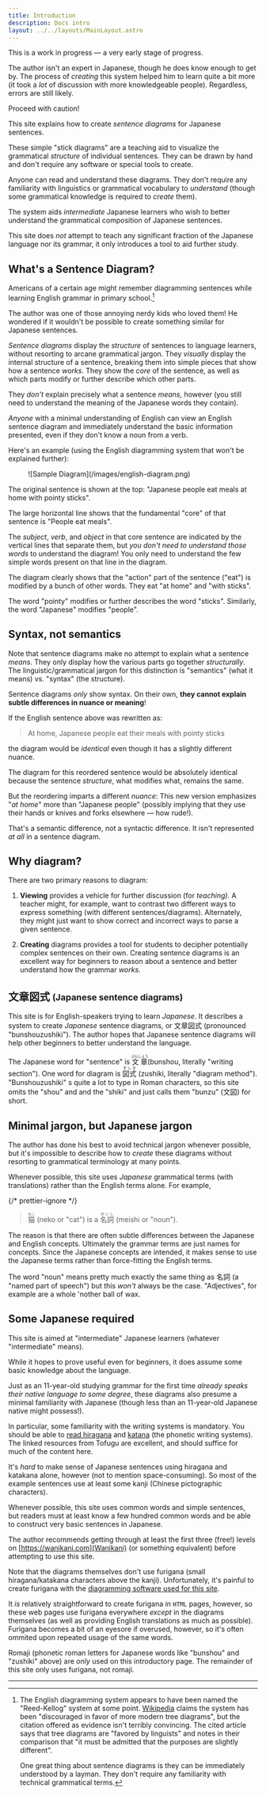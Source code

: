 ```yaml
---
title: Introduction
description: Docs intro
layout: ../../layouts/MainLayout.astro
---
```



<Admonition title="Warning!">
This is a work in progress — a very early stage of progress.

The author isn't an expert in Japanese, though he does know enough to get by.
The process of _creating_ this system helped him to learn quite a bit more (it
took a _lot_ of discussion with more knowledgeable people). Regardless, errors
are still likely.

Proceed with caution!

</Admonition>

This site explains how to create _sentence diagrams_ for Japanese sentences.

These simple "stick diagrams" are a teaching aid to visualize the grammatical
_structure_ of individual sentences. They can be drawn by hand and don't require
any software or special tools to create.

Anyone can read and understand these diagrams. They don't require any
familiarity with linguistics or grammatical vocabulary to _understand_ (though
some grammatical knowledge is required to _create_ them).

The system aids _intermediate_ Japanese learners who wish to better understand
the grammatical composition of Japanese sentences.

This site does _not_ attempt to teach any significant fraction of the Japanese language
nor its grammar, it only introduces a tool to aid further study.

## What's a Sentence Diagram?

Americans of a certain age might remember diagramming sentences while learning
English grammar in primary school.[^1]

[^1]:
    The English diagramming system appears to have been named the "Reed-Kellog"
    system at some point.
    [Wikipedia](https://en.wikipedia.org/wiki/Sentence_diagram) claims the
    system has been "discouraged in favor of more modern tree diagrams", but the
    citation offered as evidence isn't terribly convincing. The cited article
    says that tree diagrams are "favored by linguists" and notes in their
    comparison that "it must be admitted that the purposes are slightly
    different".

    One great thing about sentence diagrams is they can be immediately
    understood by a layman. They don't require any familiarity with technical
    grammatical terms.

The author was one of those annoying nerdy kids who loved them! He wondered if
it wouldn't be possible to create something similar for Japanese sentences.

_Sentence diagrams_ display the _structure_ of sentences to language
learners, without resorting to arcane grammatical jargon. They _visually_
display the internal structure of a sentence, breaking them into simple pieces
that show how a sentence _works_. They show the _core_ of the sentence, as
well as which parts modify or further describe which other parts.

They _don't_ explain precisely what a sentence _means,_ however (you still need
to understand the meaning of the Japanese words they contain).

_Anyone_ with a minimal understanding of English can view an English sentence
diagram and immediately understand the basic information presented, even if they
don't know a noun from a verb.

Here's an example (using the English diagramming system that won't be explained
further):

<Figure caption="Sample English sentence diagram">
  ![Sample Diagram](/images/english-diagram.png)
</Figure>

The original sentence is shown at the top: "Japanese people eat meals at home
with pointy sticks".

The large horizontal line shows that the fundamental "core" of that sentence is
"People eat meals".

The _subject_, _verb_, and _object_ in that core sentence are indicated by the
vertical lines that separate them, but _you don't need to understand those words_ to
understand the diagram! You only need to understand the few simple words present
on that line in the diagram.

The diagram clearly shows that the "action" part of the sentence ("eat") is
modified by a bunch of other words. They eat "at home" and "with sticks".

The word "pointy" modifies or further describes the word "sticks". Similarly,
the word "Japanese" modifies "people".

## Syntax, not semantics

Note that sentence diagrams make no attempt to explain what a sentence _means_.
They only display how the various parts go together _structurally_. The linguistic/grammatical
jargon for this distinction is "semantics" (what it means) vs. "syntax" (the
structure).

Sentence diagrams _only_ show syntax. On their own, **they cannot explain subtle
differences in nuance or meaning**!

If the English sentence above was rewritten as:

> At home, Japanese people eat their meals with pointy sticks

the diagram would be _identical_ even though it has a slightly different nuance.

The diagram for this reordered sentence would be absolutely identical
because the sentence _structure_, what modifies what, remains the same.

But the reordering imparts a different _nuance_: This new version emphasizes
"_at home_" more than "Japanese people" (possibly implying that they use their
hands or knives and forks elsewhere &mdash; how rude!).

That's a semantic difference, not a syntactic difference. It isn't represented
_at all_ in a sentence diagram.

## Why diagram?

There are two primary reasons to diagram:

1. **Viewing** provides a vehicle for further discussion (for _teaching)._ A
   teacher might, for example, want to contrast two different ways to express
   something (with different sentences/diagrams). Alternately, they might just want to
   show correct and incorrect ways to parse a given sentence.

2. **Creating** diagrams provides a tool for students to decipher potentially complex
   sentences on their own. Creating sentence diagrams is an excellent way for
   beginners to reason about a sentence and better understand how the grammar
   _works_.

## 文章図式 <small>(Japanese sentence diagrams)</small>

This site is for English-speakers trying to learn _Japanese_. It describes a
system to create _Japanese_ sentence diagrams, or 文章図式 (pronounced
"bunshouzushiki"). The author hopes that Japanese sentence diagrams will help
other beginners to better understand the language.

The Japanese word for "sentence" is <ruby>文章<rp>(</rp><rt>ぶんしょう </rt><rp>)</rp></ruby> (bunshou, literally "writing section"). One word for diagram is <ruby>図式<rp>(</rp><rt>ずしき</rt><rp>)</rp></ruby>
(zushiki, literally "diagram method"). "Bunshouzushiki" s quite a lot to
type in Roman characters, so this site omits the "shou" and and the "shiki" and just
calls them "bunzu" (文図) for short.

## Minimal jargon, but Japanese jargon

The author has done his best to avoid technical jargon whenever possible, but it's impossible to
describe how to _create_ these diagrams without resorting to grammatical terminology at
many points.

Whenever possible, this site uses _Japanese_ grammatical terms (with translations)
rather than the English terms alone. For example,

{/* prettier-ignore */}
> <ruby>猫<rp>(</rp><rt>ねこ</rt><rp>)</rp></ruby> (neko or "cat") is a <ruby>名詞<rp>(</rp><rt>めいし</rt><rp>)</rp></ruby>
(meishi or "noun").

The reason is that there are often subtle differences between the Japanese and
English concepts. Ultimately the grammar terms are just names for concepts.
Since the Japanese concepts are intended, it makes sense to use the Japanese
terms rather than force-fitting the English terms.

The word "noun" means pretty much exactly the same thing as 名詞 (a "named part of
speech") but this _won't_ always be the case. "Adjectives", for example are a
whole 'nother ball of wax.

## Some Japanese required

This site is aimed at "intermediate" Japanese learners (whatever "intermediate"
means).

While it hopes to prove useful even for beginners, it does assume some basic knowledge about
the language.

Just as an 11-year-old studying grammar for the first time _already speaks their
native language to some degree_, these diagrams also presume a minimal familiarity
with Japanese (though less than an 11-year-old Japanese native might possess!).

In particular, some familiarity with the writing systems is mandatory. You
should be able to [read
hiragana](https://www.tofugu.com/japanese/learn-hiragana-book-pdf/) and
[katana](https://www.tofugu.com/japanese/learn-katakana-book-pdf/) (the phonetic
writing systems). The linked
resources from Tofugu are excellent, and should suffice for much of the content
here.

It's _hard_ to make sense of Japanese sentences using hiragana and katakana
alone, however (not to mention space-consuming). So most of the example
sentences use at least some kanji (Chinese pictographic characters).

Whenever possible, this site uses common words and simple sentences, but readers
must at least know a few hundred common words and be able to construct very
basic sentences in Japanese.

The author recommends getting through at least the first three (free!) levels on
[https://wanikani.com](Wanikani) (or something equivalent) before attempting to
use this site.

Note that the diagrams themselves don't use furigana (small hiragana/katakana
characters above the kanji). Unfortunately, it's painful to create furigana
with the [diagramming software used for this site](https://figma.com).

It _is_ relatively straightforward to create furigana in `HTML` pages, however,
so these web pages use furigana everywhere _except_ in the diagrams themselves
(as well as providing English translations as much as possible). Furigana
becomes a bit of an eyesore if overused, however, so it's often ommited upon
repeated usage of the same words.

Romaji (phonetic roman letters for Japanese words like "bunshou" and
"zushiki" above) are _only_ used on this introductory page. The remainder of
this site only uses furigana, not romaji.

---
